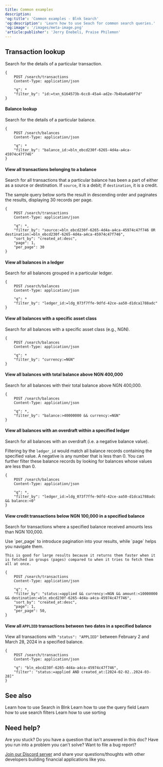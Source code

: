 ```yaml
---
title: Common examples
description: 
'og:title': 'Common examples - Blnk Search'
'og:description': 'Learn how to use Seach for common search queries.'
'og:image': '/images/meta-image.png'
'article:publisher': 'Jerry Enebeli, Praise Philemon'
---
```


## Transaction lookup

Search for the details of a particular transaction.

```http request
{
	POST /search/transactions 
	Content-Type: application/json
	
	"q": *
    "filter_by": "id:=txn_6164573b-6cc8-45a4-ad2e-7b4ba6a60f7d"
}
```

#### Balance lookup

Search for the details of a particular balance.

```http request
{
	POST /search/balances 
	Content-Type: application/json
	
	"q": *
    "filter_by": "balance_id:=bln_ebcd230f-6265-4d4a-a4ca-45974c47f746"
}
```

#### View all transactions belonging to a balance

Search for all transactions that a particular balance has been a part of either as a source or destination. If `source`, it is a debit; if `destination`, it is a credit.

The sample query below sorts the result in descending order and paginates the results, displaying 30 records per page.

```http request
{
	POST /search/transactions 
	Content-Type: application/json
	
	"q": *,
	"filter_by": "source:=bln_ebcd230f-6265-4d4a-a4ca-45974c47f746 OR destination:=bln_ebcd230f-6265-4d4a-a4ca-45974c47f746",
	"sort_by": "created_at:desc",
	"page": 1,
	"per_page": 30
}
```

#### View all balances in a ledger

Search for all balances grouped in a particular ledger.

```http request
{
	POST /search/balances 
	Content-Type: application/json
	
	"q": *
    "filter_by": "ledger_id:=ldg_073f7ffe-9dfd-42ce-aa50-d1dca1788adc"
}
```

#### View all balances with a specific asset class

Search for all balances with a specific asset class (e.g., NGN). 

```http request
{
	POST /search/balances 
	Content-Type: application/json
	
	"q": *
    "filter_by": "currency:=NGN"
}
```

#### View all balances with total balance above NGN 400,000

Search for all balances with their total balance above NGN 400,000. 

```http request
{
	POST /search/balances 
	Content-Type: application/json
	
	"q": *,
	"filter_by": "balance:>40000000 && currency:=NGN"
}
```

#### View all balances with an overdraft within a specified ledger

Search for all balances with an overdraft (i.e. a negative balance value).

Filtering by the `ledger_id` would match all balance records containing the specified value. A negative is any number that is less than 0. You can further filter these balance records by looking for balances whose values are less than 0.

```http request
{
	POST /search/balances 
	Content-Type: application/json
	
	"q": *,
	"filter_by": "ledger_id:=ldg_073f7ffe-9dfd-42ce-aa50-d1dca1788adc && balance:<0"
}
```

#### View credit transactions below NGN 100,000 in a specified balance

Search for transactions where a specified balance received amounts less than NGN 100,000.

<Tip>
	Use `per_page` to introduce pagination into your results, while `page` helps you navigate them. 
	
	This is good for large results because it returns them faster when it is fetched in groups (pages) compared to when it tries to fetch them all at once.
</Tip>

```http request
{
	POST /search/transactions 
	Content-Type: application/json
	
	"q": *,
	"filter_by": "status:=applied && currency:=NGN && amount:<10000000 && destination:=bln_ebcd230f-6265-4d4a-a4ca-45974c47f746",
	"sort_by": "created_at:desc",
	"page": 1,
	"per_page": 50,
}
```

#### View all `APPLIED` transactions between two dates in a specified balance

View all transactions with `"status": "APPLIED"` between February 2 and March 28, 2024 in a specified balance.

```http request
{
	POST /search/transactions 
	Content-Type: application/json
	
	"q": "bln_ebcd230f-6265-4d4a-a4ca-45974c47f746",
	"filter": "status:=applied AND created_at:[2024-02-02..2024-03-28]"
}
```

## See also

<CardGroup>
    <Card title="Get started with Search" href="overview" icon="book-open-cover">
        Learn how to use Search in Blnk
    </Card>
    <Card title="Query parameters" href="query-parameters" icon="book-open-cover">
        Learn how to use the query field
    </Card>
    <Card title="Filtering parameters" href="filtering-parameters" icon="book-open-cover">
        Learn how to use search filters
    </Card>
    <Card title="Sorting parameters" href="sorting-parameters" icon="book-open-cover">
        Learn how to use sorting 
    </Card>
</CardGroup>

## Need help?

Are you stuck? Do you have a question that isn't answered in this doc? Have you run into a problem you can't solve? Want to file a bug report?

[Join our Discord server](https://discord.gg/7WNv94zPpx) and share your questions/thoughts with other developers building financial applications like you.